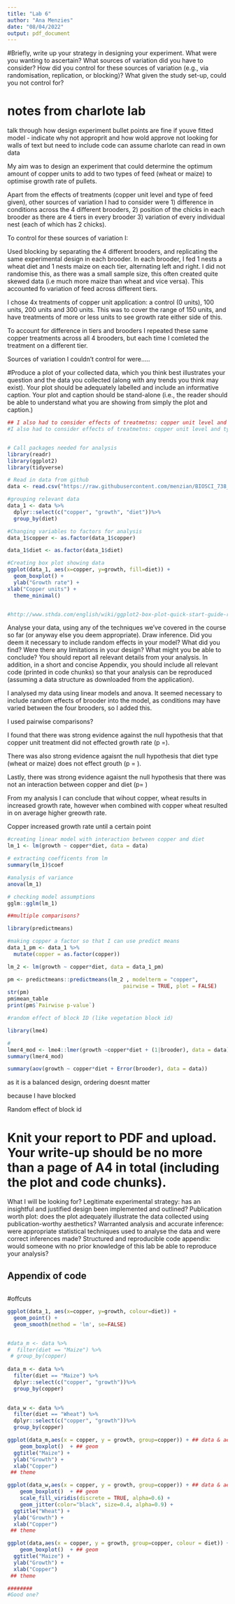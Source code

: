 ```yaml
---
title: "Lab 6"
author: "Ana Menzies"
date: "08/04/2022"
output: pdf_document
---
```


#Briefly, write up your strategy in designing your experiment. What were you wanting to ascertain? What sources of variation did you have to consider? How did you control for these sources of variation (e.g., via randomisation, replication, or blocking)? What given the study set-up, could you not control for?

# notes from charlote lab
talk through how design experiment
bullet points are fine
if youve fitted model - indicate why not approprit and how wold approve
not looking for walls of text
but need to include code
can assume charlote can read in own data

My aim was to design an experiment that could determine the optimum amount of copper units to add to two types of feed (wheat or maize) to optimise growth rate of pullets. 

Apart from the effects of treatments (copper unit level and type of feed given), other sources of variation I had to consider were 1) difference in conditions across the 4 different brooders, 2) position of the chicks in each brooder as there are 4 tiers in every brooder 3) variation of every individual nest (each of which has 2 chicks).

To control for these sources of variation I: 

Used blocking by separating the 4 different brooders, and replicating the same experimental design in each brooder. In each brooder, I fed 1 nests a wheat diet and 1 nests maize on each tier, alternating left and right. I did not randomise this, as there was a small sample size, this often created quite skewed data (i.e much more maize than wheat and vice versa). This accounted fo variation of feed across different tiers.

I chose 4x treatments of copper unit application: a control (0 units), 100 units, 200 units and 300 units. This was to cover the range of 150 units, and have treatments of more or less units to see growth rate either side of this.

To account for difference in tiers and brooders I repeated these same copper treatments across all 4 brooders, but each time I comleted the treatment on  a different tier. 

Sources of variation I couldn't control for were.....

#Produce a plot of your collected data, which you think best illustrates your question and the data you collected (along with any trends you think may exist). Your plot should be adequately labelled and include an informative caption. Your plot and caption should be stand-alone (i.e., the reader should be able to understand what you are showing from simply the plot and caption.) 

```r

## I also had to consider effects of treatmetns: copper unit level and type of feed given 
#I also had to consider effects of treatmetns: copper unit level and type of feed given 


# Call packages needed for analysis
library(readr)
library(ggplot2)
library(tidyverse)

# Read in data from github
data <- read.csv("https://raw.githubusercontent.com/menzian/BIOSCI_738_Labs/main/Labs/chick_data-2022-04-07.csv")

#grouping relevant data
data_1 <- data %>% 
  dplyr::select(c("copper", "growth", "diet"))%>%
  group_by(diet)

#Changing variables to factors for analysis
data_1$copper <- as.factor(data_1$copper)

data_1$diet <- as.factor(data_1$diet)

#Creating box plot showing data 
ggplot(data_1, aes(x=copper, y=growth, fill=diet)) +
  geom_boxplot() +
  ylab("Growth rate") + 
xlab("Copper units") +
  theme_minimal()


#http://www.sthda.com/english/wiki/ggplot2-box-plot-quick-start-guide-r-software-and-data-visualization


```

Analyse your data, using any of the techniques we've covered in the course so far (or anyway else you deem appropriate). Draw inference. Did you deem it necessary to include random effects in your model? What did you find? Were there any limitations in your design? What might you be able to conclude? You should report all relevant details from your analysis. In addition, in a short and concise Appendix, you should include all relevant code (printed in code chunks) so that your analysis can be reproduced (assuming a data structure as downloaded from the application).

I analysed my data using linear models and anova. It seemed necessary to include random effects of brooder into the model, as conditions may have varied between the four brooders, so I added this.

I used pairwise comparisons? 

I found that there was strong evidence against the null hypothesis that that copper unit treatment did not effected growth rate (p =).

There was also strong evidence agaisnt the null hypothesis that diet type (wheat or maize) does not effect grouth (p = ).

Lastly, there was strong evidence agaisnt the null hypothesis that there was not an interaction between copper and diet (p= )

From my analysis I can conclude that wihout copper, wheat results in increased growth rate, however when combined with copper wheat resulted in on average higher greowth rate. 

Copper increased growth rate until a certain point 
```r
#creating linear model with interaction between copper and diet
lm_1 <- lm(growth ~ copper*diet, data = data)

# extracting coefficents from lm 
summary(lm_1)$coef

#analysis of variance
anova(lm_1)

# checking model assumptions
gglm::gglm(lm_1)

##multiple comparisons?

library(predictmeans)

#making copper a factor so that I can use predict means
data_1_pm <- data_1 %>%
  mutate(copper = as.factor(copper))

lm_2 <- lm(growth ~ copper*diet, data = data_1_pm)

pm <- predictmeans::predictmeans(lm_2 , modelterm = "copper", 
                                     pairwise = TRUE, plot = FALSE)
str(pm)
pm$mean_table
print(pm$`Pairwise p-value`)

#random effect of block ID (like vegetation block id) 

library(lme4)

#
lmer4_mod <- lme4::lmer(growth ~copper*diet + (1|brooder), data = data)
summary(lmer4_mod)

summary(aov(growth ~ copper*diet + Error(brooder), data = data))

```

as it is a balanced design, ordering doesnt matter

because I have blocked

Random effect of block id

# Knit your report to PDF and upload. Your write-up should be no more than a page of A4 in total (including the plot and code chunks).


What I will be looking for?
Legitimate experimental strategy: has an insightful and justified design been implemented and outlined?
Publication worth plot: does the plot adequately illustrate the data collected using publication-worthy aesthetics?
Warranted analysis and accurate inference: were appropriate statistical techniques used to analyse the data and were correct inferences made?
Structured and reproducible code appendix: would someone with no prior knowledge of this lab be able to reproduce your analysis?


## Appendix of code

```r





```





#offcuts

```r

ggplot(data_1, aes(x=copper, y=growth, colour=diet)) +
  geom_point() +
  geom_smooth(method = 'lm', se=FALSE)


#data_m <- data %>% 
#  filter(diet == "Maize") %>%
 # group_by(copper)
  
data_m <- data %>% 
  filter(diet == "Maize") %>%
  dplyr::select(c("copper", "growth"))%>%
  group_by(copper)
  

data_w <- data %>% 
  filter(diet == "Wheat") %>%
  dplyr::select(c("copper", "growth"))%>%
  group_by(copper)

ggplot(data_m,aes(x = copper, y = growth, group=copper)) + ## data & aesthetics
    geom_boxplot()  + ## geom
  ggtitle("Maize") +
  ylab("Growth") +
  xlab("Copper") 
 ## theme

ggplot(data_w,aes(x = copper, y = growth, group=copper)) + ## data & aesthetics
    geom_boxplot()  + ## geom
    scale_fill_viridis(discrete = TRUE, alpha=0.6) +
    geom_jitter(color="black", size=0.4, alpha=0.9) +
  ggtitle("Wheat") +
  ylab("Growth") +
  xlab("Copper") 
 ## theme

ggplot(data,aes(x = copper, y = growth, group=copper, colour = diet)) + ## data & aesthetics
    geom_boxplot()  + ## geom
  ggtitle("Maize") +
  ylab("Growth") +
  xlab("Copper") 
 ## theme

########
#Good one?

```